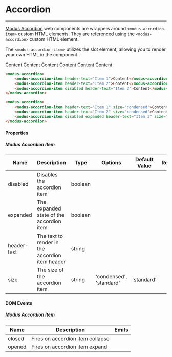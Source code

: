 # Accordion
---

[Modus Accordion](https://modus.trimble.com/elements/accordions/) web components are wrappers around `<modus-accordion-item>` custom HTML elements. They are referenced using the `<modus-accordion>` custom HTML element.

The `<modus-accordion-item>` utilizes the slot element, allowing you to render your own HTML in the component.

<modus-accordion>
  <modus-accordion-item header-text="Item 1">Content</modus-accordion-item>
  <modus-accordion-item header-text="Item 2">Content</modus-accordion-item>
  <modus-accordion-item disabled header-text="Item 3">Content</modus-accordion-item>
</modus-accordion>

<modus-accordion>
  <modus-accordion-item header-text="Item 1" size="condensed">Content</modus-accordion-item>
  <modus-accordion-item header-text="Item 2" size="condensed">Content</modus-accordion-item>
  <modus-accordion-item disabled expanded header-text="Item 3" size="condensed">Content</modus-accordion-item>
</modus-accordion>

```html
<modus-accordion>
    <modus-accordion-item header-text="Item 1">Content</modus-accordion-item>
    <modus-accordion-item header-text="Item 2">Content</modus-accordion-item>
    <modus-accordion-item disabled header-text="Item 3">Content</modus-accordion-item>
</modus-accordion>

<modus-accordion>
    <modus-accordion-item header-text="Item 1" size="condensed">Content</modus-accordion-item>
    <modus-accordion-item header-text="Item 2" size="condensed">Content</modus-accordion-item>
    <modus-accordion-item disabled expanded header-text="Item 3" size="condensed">Content</modus-accordion-item>
</modus-accordion>
```

<section>
  <h4>Properties</h4>
  <h5>Modus Accordion Item</h5>
  <table>
    <thead>
    <tr>
      <th>Name</th>
      <th>Description</th>
      <th>Type</th>
      <th>Options</th>
      <th>Default Value</th>
      <th>Required</th>
    </tr>
    </thead>
    <tbody>
    <tr>
      <td>disabled</td>
      <td>Disables the accordion item</td>
      <td>boolean</td>
      <td></td>
      <td></td>
      <td></td>
    </tr>
    <tr>
      <td>expanded</td>
      <td>The expanded state of the accordion item</td>
      <td>boolean</td>
      <td></td>
      <td></td>
      <td></td>
    </tr>
    <tr>
      <td>header-text</td>
      <td>The text to render in the accordion item header</td>
      <td>string</td>
      <td></td>
      <td></td>
      <td></td>
    </tr>
    <tr>
      <td>size</td>
      <td>The size of the accordion item</td>
      <td>string</td>
      <td>'condensed', 'standard'</td>
      <td>'standard'</td>
      <td></td>
    </tr>
    </tbody>
  </table>
</section>

<section>
  <h4>DOM Events</h4>
  <h5>Modus Accordion Item</h5>
  <table>
    <thead>
    <tr>
      <th>Name</th>
      <th>Description</th>
      <th>Emits</th>
    </tr>
    </thead>
    <tbody>
    <tr>
      <td>closed</td>
      <td>Fires on accordion item collapse</td>
      <td></td>
    </tr>
    <tr>
      <td>opened</td>
      <td>Fires on accordion item expand</td>
      <td></td>
    </tr>
    </tbody>
  </table>
</section>
